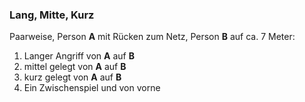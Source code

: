 ### Lang, Mitte, Kurz

Paarweise, Person **A** mit Rücken zum Netz, Person **B** auf ca. 7 Meter:

1. Langer Angriff von **A** auf **B**
1. mittel gelegt von **A** auf **B**
1. kurz gelegt von **A** auf **B**
1. Ein Zwischenspiel und von vorne
